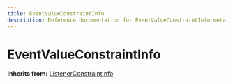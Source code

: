 ```yaml
---
title: EventValueConstraintInfo
description: Reference documentation for EventValueConstraintInfo meta class
---
```



# EventValueConstraintInfo

**Inherits from:** [ListenerConstraintInfo](/classes/listenerconstraintinfo)

<ClassDetails file="/db/classes/EventValueConstraintInfo.422f1591a425.json" />
